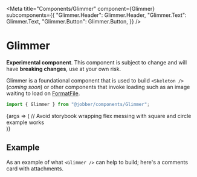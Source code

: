 
<Meta
  title="Components/Glimmer"
  component={Glimmer}
  subcomponents={{
    "Glimmer.Header": Glimmer.Header,
    "Glimmer.Text": Glimmer.Text,
    "Glimmer.Button": Glimmer.Button,
  }}
/>

# Glimmer

<Banner type="warning" dismissible={false}>

**Experimental component**. This component is subject to change and will have
**breaking changes**, use at your own risk.

</Banner>

Glimmer is a foundational component that is used to build `<Skeleton />`
(_coming soon_) or other components that invoke loading such as an image waiting
to load on [FormatFile](/docs/components-formatfile--format-file).

```ts
import { Glimmer } from "@jobber/components/Glimmer";
```

<Canvas>
  <Story
    name="Glimmer"
    args={{
      size: "base",
      shape: "rectangle",
      timing: "base",
    }}
  >
    {args => (
      // Avoid storybook wrapping flex messing with square and circle example works
      <div>
        <Glimmer {...args} />
      </div>
    )}
  </Story>
</Canvas>

<ArgsTable of={Glimmer} story="Glimmer" />

## Example

As an example of what `<Glimmer />` can help to build; here's a comments card
with attachments.

<Canvas>
  <Card>
    <Content>
      <div
        style={{
          display: "grid",
          gridTemplateColumns: "max-content minmax(auto, 30%)",
          gap: "var(--space-base)",
          alignItems: "center",
        }}
      >
        <Glimmer size="larger" shape="circle" />
        <Content spacing="small">
          <Glimmer />
          <Glimmer size="small" shape="rectangleShorter" />
        </Content>
      </div>
    </Content>
    <Divider />
    <Content>
      <Content spacing="small">
        <Glimmer size="small" />
        <Glimmer size="small" shape="rectangleShort" />
        <Glimmer size="small" shape="rectangleShorter" />
      </Content>
      <div style={{ display: "flex", gap: "var(--space-base)" }}>
        <Glimmer size="largest" shape="square" />
        <Glimmer size="largest" shape="square" />
        <Glimmer size="largest" shape="square" />
        <Glimmer size="largest" shape="square" />
      </div>
    </Content>
  </Card>
</Canvas>
